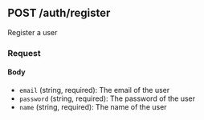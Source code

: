 
## POST /auth/register

Register a user

### Request

#### Body

-   `email` (string, required): The email of the user
-   `password` (string, required): The password of the user
-   `name` (string, required): The name of the user
